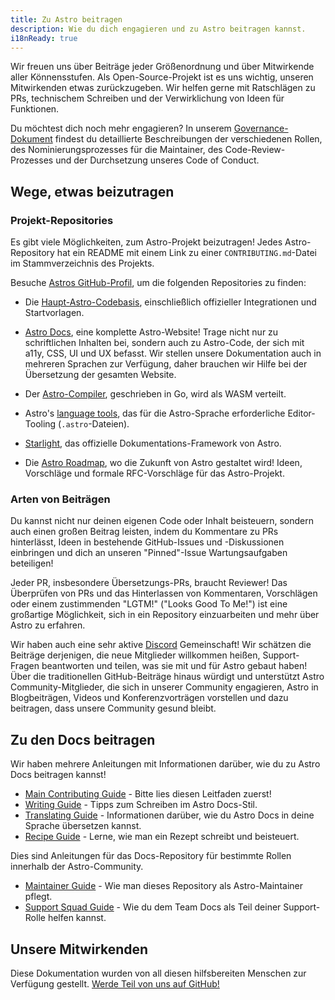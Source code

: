 ```yaml
---
title: Zu Astro beitragen
description: Wie du dich engagieren und zu Astro beitragen kannst. 
i18nReady: true
---
```


Wir freuen uns über Beiträge jeder Größenordnung und über Mitwirkende aller Könnensstufen. Als Open-Source-Projekt ist es uns wichtig, unseren Mitwirkenden etwas zurückzugeben. Wir helfen gerne mit Ratschlägen zu PRs, technischem Schreiben und der Verwirklichung von Ideen für Funktionen.

Du möchtest dich noch mehr engagieren? In unserem [Governance-Dokument](https://github.com/withastro/.github/blob/main/GOVERNANCE.md) findest du detaillierte Beschreibungen der verschiedenen Rollen, des Nominierungsprozesses für die Maintainer, des Code-Review-Prozesses und der Durchsetzung unseres Code of Conduct.

## Wege, etwas beizutragen

### Projekt-Repositories

Es gibt viele Möglichkeiten, zum Astro-Projekt beizutragen! Jedes Astro-Repository hat ein README mit einem Link zu einer `CONTRIBUTING.md`-Datei im Stammverzeichnis des Projekts.

Besuche [Astros GitHub-Profil](https://github.com/withastro), um die folgenden Repositories zu finden:

- Die [Haupt-Astro-Codebasis](https://github.com/withastro/astro), einschließlich offizieller Integrationen und Startvorlagen.

- [Astro Docs](https://github.com/withastro/docs), eine komplette Astro-Website! Trage nicht nur zu schriftlichen Inhalten bei, sondern auch zu Astro-Code, der sich mit a11y, CSS, UI und UX befasst. Wir stellen unsere Dokumentation auch in mehreren Sprachen zur Verfügung, daher brauchen wir Hilfe bei der Übersetzung der gesamten Website.

- Der [Astro-Compiler](https://github.com/withastro/compiler), geschrieben in Go, wird als WASM verteilt.

- Astro's [language tools](https://github.com/withastro/language-tools), das für die Astro-Sprache erforderliche Editor-Tooling (`.astro`-Dateien).

- [Starlight](https://github.com/withastro/starlight), das offizielle Dokumentations-Framework von Astro.

- Die [Astro Roadmap](https://github.com/withastro/roadmap), wo die Zukunft von Astro gestaltet wird! Ideen, Vorschläge und formale RFC-Vorschläge für das Astro-Projekt.

### Arten von Beiträgen

Du kannst nicht nur deinen eigenen Code oder Inhalt beisteuern, sondern auch einen großen Beitrag leisten, indem du Kommentare zu PRs hinterlässt, Ideen in bestehende GitHub-Issues und -Diskussionen einbringen und dich an unseren "Pinned"-Issue Wartungsaufgaben beteiligen!

Jeder PR, insbesondere Übersetzungs-PRs, braucht Reviewer! Das Überprüfen von PRs und das Hinterlassen von Kommentaren, Vorschlägen oder einem zustimmenden "LGTM!" ("Looks Good To Me!") ist eine großartige Möglichkeit, sich in ein Repository einzuarbeiten und mehr über Astro zu erfahren.

Wir haben auch eine sehr aktive [Discord](https://astro.build/chat) Gemeinschaft! Wir schätzen die Beiträge derjenigen, die neue Mitglieder willkommen heißen, Support-Fragen beantworten und teilen, was sie mit und für Astro gebaut haben! Über die traditionellen GitHub-Beiträge hinaus würdigt und unterstützt Astro Community-Mitglieder, die sich in unserer Community engagieren, Astro in Blogbeiträgen, Videos und Konferenzvorträgen vorstellen und dazu beitragen, dass unsere Community gesund bleibt.

## Zu den Docs beitragen

Wir haben mehrere Anleitungen mit Informationen darüber, wie du zu Astro Docs beitragen kannst!

- [Main Contributing Guide](https://github.com/withastro/docs/blob/main/CONTRIBUTING.md) - Bitte lies diesen Leitfaden zuerst!
- [Writing Guide](https://github.com/withastro/docs/blob/main/contributor-guides/writing-and-style-guide.md) - Tipps zum Schreiben im Astro Docs-Stil.
- [Translating Guide](https://github.com/withastro/docs/blob/main/contributor-guides/translating-astro-docs.md) - Informationen darüber, wie du Astro Docs in deine Sprache übersetzen kannst.
- [Recipe Guide](https://github.com/withastro/docs/blob/main/contributor-guides/submitting-a-recipe.md) - Lerne, wie man ein Rezept schreibt und beisteuert.

Dies sind Anleitungen für das Docs-Repository für bestimmte Rollen innerhalb der Astro-Community.
- [Maintainer Guide](https://github.com/withastro/docs/blob/main/contributor-guides/astro-maintainers-guide-to-docs.md) - Wie man dieses Repository als Astro-Maintainer pflegt.
- [Support Squad Guide](https://github.com/withastro/docs/blob/main/contributor-guides/support-squad-guide-to-docs.md) - Wie du dem Team Docs als Teil deiner Support-Rolle helfen kannst.

## Unsere Mitwirkenden

Diese Dokumentation wurden von all diesen hilfsbereiten Menschen zur Verfügung gestellt. [Werde Teil von uns auf GitHub!](https://github.com/withastro/docs)

<ContributorList githubRepo="withastro/docs" />
